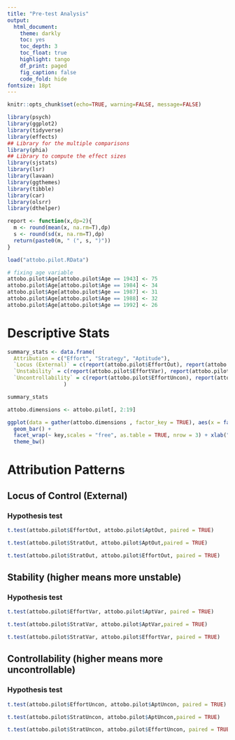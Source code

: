 ---
title: "Pre-test Analysis"
output: 
  html_document:
    theme: darkly
    toc: yes
    toc_depth: 3
    toc_float: true
    highlight: tango
    df_print: paged
    fig_caption: false
    code_fold: hide
fontsize: 18pt
---

```{r setup, include=FALSE}
knitr::opts_chunk$set(echo=TRUE, warning=FALSE, message=FALSE)
```

```{r echo=FALSE, results='hide', message=F, warning=F}

library(psych)
library(ggplot2)
library(tidyverse)
library(effects)
## Library for the multiple comparisons
library(phia)
## Library to compute the effect sizes
library(sjstats)
library(lsr)
library(lavaan)
library(ggthemes)
library(tibble)
library(car)
library(olsrr)
library(dthelper)

report <- function(x,dp=2){
  m <- round(mean(x, na.rm=T),dp)
  s <- round(sd(x, na.rm=T),dp)
  return(paste0(m, " (", s, ")"))
}
```

```{r loading and wrangling data}
load("attobo.pilot.RData")

# fixing age variable
attobo.pilot$Age[attobo.pilot$Age == 1943] <- 75
attobo.pilot$Age[attobo.pilot$Age == 1984] <- 34
attobo.pilot$Age[attobo.pilot$Age == 1987] <- 31
attobo.pilot$Age[attobo.pilot$Age == 1988] <- 32
attobo.pilot$Age[attobo.pilot$Age == 1992] <- 26

```



# Descriptive Stats

```{r }

summary_stats <- data.frame(
  Attribution = c("Effort", "Strategy", "Aptitude"),
  `Locus (External)` = c(report(attobo.pilot$EffortOut), report(attobo.pilot$StratOut), report(attobo.pilot$AptOut) ),
  `Unstability` = c(report(attobo.pilot$EffortVar), report(attobo.pilot$StratVar), report(attobo.pilot$AptVar) ),
  `Uncontrollability` = c(report(attobo.pilot$EffortUncon), report(attobo.pilot$StratUncon), report(attobo.pilot$AptUncon) )
                  )

summary_stats

attobo.dimensions <- attobo.pilot[, 2:19]

ggplot(data = gather(attobo.dimensions , factor_key = TRUE), aes(x = factor(value))) +
  geom_bar() + 
  facet_wrap(~ key,scales = "free", as.table = TRUE, nrow = 3) + xlab("") + 
  theme_bw()
```


###################################################################

# Attribution Patterns

## Locus of Control (External)

### Hypothesis test

```{r}

t.test(attobo.pilot$EffortOut, attobo.pilot$AptOut, paired = TRUE)

t.test(attobo.pilot$StratOut, attobo.pilot$AptOut,paired = TRUE)

t.test(attobo.pilot$StratOut, attobo.pilot$EffortOut, paired = TRUE)

```

## Stability (higher means more unstable)

### Hypothesis test

```{r}

t.test(attobo.pilot$EffortVar, attobo.pilot$AptVar, paired = TRUE)

t.test(attobo.pilot$StratVar, attobo.pilot$AptVar,paired = TRUE)

t.test(attobo.pilot$StratVar, attobo.pilot$EffortVar, paired = TRUE)

```

## Controllability (higher means more uncontrollable)

### Hypothesis test

```{r}

t.test(attobo.pilot$EffortUncon, attobo.pilot$AptUncon, paired = TRUE)

t.test(attobo.pilot$StratUncon, attobo.pilot$AptUncon,paired = TRUE)

t.test(attobo.pilot$StratUncon, attobo.pilot$EffortUncon, paired = TRUE)

```
